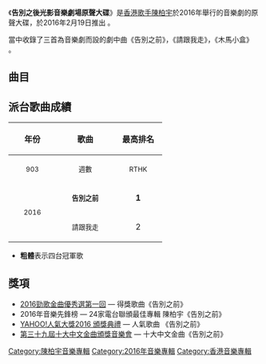 {{Album infobox | <!-- See Wikipedia:WikiProject_Albums -->
| Name        = 告別之後光影音樂劇場原聲大碟
| Type        = [[專輯|專輯]]
| Artist      = [[陳柏宇|陳柏宇]]
| Cover       = <!-- 檔案不存在 cover_zpswmmvebaw.jpg -->
| Released    = 2016年2月19日
| Recorded    = 2016年
| Genre       = [[粵語流行音樂|粵語流行音樂]]
| Length      = 21:54
| Label       = [[索尼音樂娛樂_(香港)|索尼音樂娛樂]]
| Number      = 
| Producer    = 見[[#曲目|曲目列表]]
|  Last album  = [[Escape_(陳柏宇專輯)|Escape]] <br />（2015年）
|  This album  = '''告別之後光影音樂劇場原聲大碟''' <br />（2016年）
|  Next album  = [[The_Players|The Players]] <br />（2016年）
}}

《'''告別之後光影音樂劇場原聲大碟'''》是[[香港|香港]][[歌手|歌手]][[陳柏宇|陳柏宇]]於2016年舉行的音樂劇的原聲大碟，於2016年2月19日推出 。

當中收錄了三首為音樂劇而設的劇中曲《告別之前》，《請跟我走》，《木馬小盒》 。

==曲目==
{{Tracklist
| total_length = 21:54

| title1 = 告別之前
| music1 = [[T-ma|T-ma]]
| lyrics1=[[湯駿業|湯駿業]]
| arranger1 = [[陳浩然_(音樂製作人)|Edward Chan]]<br>T-ma
| producer1 = Edward Chan<br>T-ma
| longnote1 = 第一主打
| length1 = 4:02

| title2 = 親愛的仇人
| music2 = T-ma
| lyrics2 = [[林若寧|林若寧]]
| arranger2 = Edward Chan<br>T-ma
| producer2 = Edward Chan 
| length2 = 4:00

| title3 = 木馬小盒
| music3 = 陳柏宇
| lyrics3= 湯駿業
| arranger3 = Edward Chan
| producer3 = Edward Chan 
| length3 = 3:11

| title4 = Ever Before
| music4 = T-ma
| arranger4 = Edward Chan<br>T-ma
| note4 = Instrumental

| title5 = 一字一淚
| music5 = [[馮翰銘|馮翰銘]]
| lyrics5 = [[陳詠謙|陳詠謙]]
| arranger5 = 馮翰銘
| producer5 = 馮翰銘
| length5 = 3:19

| title6 = 別來無恙
| music6 = [[林奕匡|林奕匡]]
| lyrics6 = 陳詠謙
| arranger6 = 黃兆銘@emp<br>Edward Chan
| producer6 = Edward Chan
| length6 = 4:01

| title7 = telepathy
| music7 = Edward Chan
| arranger7 = Edward Chan
| note7 = Instrumental

| title8 = 請跟我走
| music8 =[[黎俊浩|Ariel Lai]]
| lyrics8 = 林若寧
| arranger8 = Edward Chan<br>Ariel Lai @emp
| producer8 = Edward Chan
| longnote8 = 第二主打
| length8 = 3:21

| title9 = Ever After
| music9 = Ariel Lai
| arranger9 = 陳浩然<br>Ariel Lai
| note9 = Instrumental
}}

==派台歌曲成績==
{| class="wikitable"
!align="center" rowspan="2" | 年份
!align="center" rowspan="2" | 歌曲
!align="center" colspan="8" | 最高排名
|-
!width="80"|<small>903</small> !! width="100"|<small>週數</small> !! width="80"|<small>RTHK</small> !! width="100"|<small>週數</small> !! width="80"|<small>997</small> !! width="100"|<small>週數</small> !! width="80"|<small>TVB</small> !! width="100"|<small>週數</small>
|-
|align="center" rowspan="2"| <small>2016</small> ||align="center"| <small>'''告別之前'''</small> ||align="center"| '''1''' ||align="center"| 9 ||align="center"| '''1''' ||align="center"| 3 ||align="center"| '''1''' ||align="center"| 6 ||align="center"|  '''1'''  ||align="center"| 5
|-
|align="center"| <small>請跟我走</small> ||align="center"| 2 ||align="center"| 4 ||align="center"| 16 ||align="center"| 1 ||align="center"| 3 ||align="center"| 3 ||align="center"|  '''1'''  ||align="center"| 4
|}

*'''粗體'''表示四台冠軍歌

== 獎項 ==
*[[2016年勁歌金曲優秀選第一回得獎名單|2016勁歌金曲優秀選第一回]] — 得獎歌曲《告別之前》
*2016年音樂先鋒榜 — 24家電台聯頒最佳專輯  陳柏宇《告別之前》
*[[2016年度YAHOO!搜尋人氣大獎得獎名單|YAHOO!人氣大獎2016 頒獎典禮]] — 人氣歌曲 《告別之前》
*[[第三十九屆十大中文金曲得獎名單|第三十九屆十大中文金曲頒獎音樂會]] — 十大中文金曲《告別之前》

{{陳柏宇}}
[[Category:陳柏宇音樂專輯|Category:陳柏宇音樂專輯]]
[[Category:2016年音樂專輯|Category:2016年音樂專輯]]
[[Category:香港音樂專輯|Category:香港音樂專輯]]
